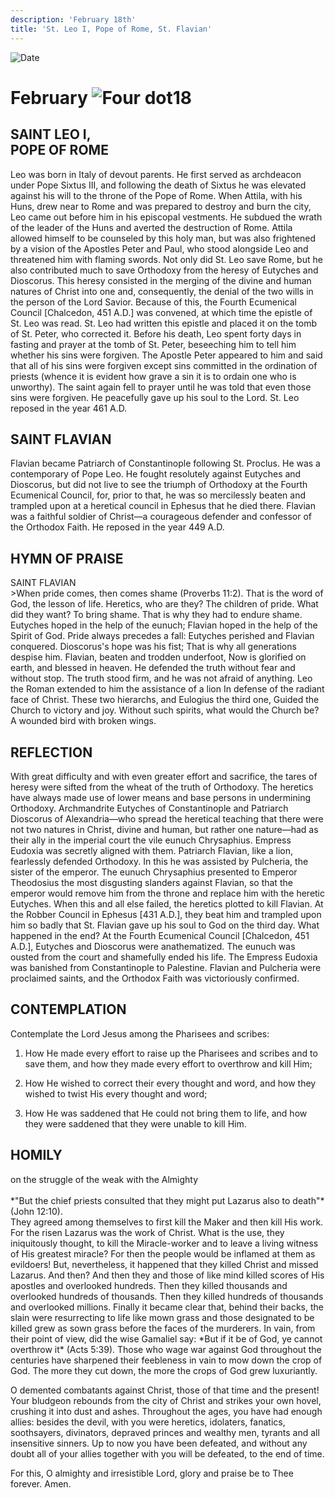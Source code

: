 ```yaml
---
description: 'February 18th'
title: 'St. Leo I, Pope of Rome, St. Flavian'
---
```


<CustomPaginator />
<RunningHead />

<Image src="/title-imprint.png" height={68} width={50} alt="Date" className="title-imprint"/>

# <div id="date">February <Image className="four-dot" src="/four-dot.png" height={15} width={15} alt="Four dot" />18</div>

## SAINT LEO I,<br />POPE OF ROME

Leo was born in Italy of devout parents. He first served as archdeacon under Pope Sixtus III, and following the death of Sixtus he was elevated against his will to the throne of the Pope of Rome. When Attila, with his Huns, drew near to Rome and was prepared to destroy and burn the city, Leo came out before him in his episcopal vestments. He subdued the wrath of the leader of the Huns and averted the destruction of Rome. Attila allowed himself to be counseled by this holy man, but was also frightened by a vision of the Apostles Peter and Paul, who stood alongside Leo and threatened him with flaming swords. Not only did St. Leo save Rome, but he also contributed much to save Orthodoxy from the heresy of Eutyches and Dioscorus. This heresy consisted in the merging of the divine and human natures of Christ into one and, consequently, the denial of the two wills in the person of the Lord Savior. Because of this, the Fourth Ecumenical Council [Chalcedon, 451 A.D.] was convened, at which time the epistle of St. Leo was read. St. Leo had written this epistle and placed it on the tomb of St. Peter, who corrected it. Before his death, Leo spent forty days in fasting and prayer at the tomb of St. Peter, beseeching him to tell him whether his sins were forgiven. The Apostle Peter appeared to him and said that all of his sins were forgiven except sins committed in the ordination of priests (whence it is evident how grave a sin it is to ordain one who is unworthy). The saint again fell to prayer until he was told that even those sins were forgiven. He peacefully gave up his soul to the Lord. St. Leo reposed in the year 461 A.D.

## SAINT FLAVIAN

Flavian became Patriarch of Constantinople following St. Proclus. He was a contemporary of Pope Leo. He fought resolutely against Eutyches and Dioscorus, but did not live to see the triumph of Orthodoxy at the Fourth Ecumenical Council, for, prior to that, he was so mercilessly beaten and trampled upon at a heretical council in Ephesus that he died there. Flavian was a faithful soldier of Christ—a courageous defender and confessor of the Orthodox Faith. He reposed in the year 449 A.D.


## HYMN OF PRAISE
<div style={{textAlign:'center', color:'crimson', fontWeight:'bold'}}>
SAINT FLAVIAN
</div>
>When pride comes, then comes shame (Proverbs 11:2).  
That is the word of God, the lesson of life.  
Heretics, who are they? The children of pride.  
What did they want? To bring shame.  
That is why they had to endure shame.  
Eutyches hoped in the help of the eunuch;  
Flavian hoped in the help of the Spirit of God.  
Pride always precedes a fall:  
Eutyches perished and Flavian conquered.  
Dioscorus's hope was his fist;  
That is why all generations despise him.  
Flavian, beaten and trodden underfoot,  
Now is glorified on earth, and blessed in heaven.  
He defended the truth without fear and without stop.  
The truth stood firm, and he was not afraid of anything.  
Leo the Roman extended to him the assistance of a lion  
In defense of the radiant face of Christ.  
These two hierarchs, and Eulogius the third one,  
Guided the Church to victory and joy.  
Without such spirits, what would the Church be?  
A wounded bird with broken wings.  


## REFLECTION

With great difficulty and with even greater effort and sacrifice, the tares of heresy were sifted from the wheat of the truth of Orthodoxy. The heretics have always made use of lower means and base persons in undermining Orthodoxy. Archmandrite Eutyches of Constantinople and Patriarch Dioscorus of Alexandria—who spread the heretical teaching that there were not two natures in Christ, divine and human, but rather one nature—had as their ally in the imperial court the vile eunuch Chrysaphius. Empress Eudoxia was secretly aligned with them. Patriarch Flavian, like a lion, fearlessly defended Orthodoxy. In this he was assisted by Pulcheria, the sister of the emperor. The eunuch Chrysaphius presented to Emperor Theodosius the most disgusting slanders against Flavian, so that the emperor would remove him from the throne and replace him with the heretic Eutyches. When this and all else failed, the heretics plotted to kill Flavian. At the Robber Council in Ephesus [431 A.D.], they beat him and trampled upon him so badly that St. Flavian gave up his soul to God on the third day. What happened in the end? At the Fourth Ecumenical Council [Chalcedon, 451 A.D.], Eutyches and Dioscorus were anathematized. The eunuch was ousted from the court and shamefully ended his life. The Empress Eudoxia was banished from Constantinople to Palestine. Flavian and Pulcheria were proclaimed saints, and the Orthodox Faith was victoriously confirmed.


## CONTEMPLATION

Contemplate the Lord Jesus among the Pharisees and scribes:

1. How He made every effort to raise up the Pharisees and scribes and to save them, and how they made every effort to overthrow and kill Him;

2. How He wished to correct their every thought and word, and how they wished to twist His every thought and word;

3. How He was saddened that He could not bring them to life, and how they were saddened that they were unable to kill Him.


## HOMILY
<div style={{textAlign:'center', color:'crimson', fontWeight:'bold'}}>
on the struggle of the weak with the Almighty
</div><br />
<div style={{textAlign:'right'}}>
*"But the chief priests consulted that they might put Lazarus also to death"* (John 12:10).
</div>
They agreed among themselves to first kill the Maker and then kill His work. For the risen Lazarus was the work of Christ. What is the use, they iniquitously thought, to kill the Miracle-worker and to leave a living witness of His greatest miracle? For then the people would be inflamed at them as evildoers! But, nevertheless, it happened that they killed Christ and missed Lazarus. And then? And then they and those of like mind killed scores of His apostles and overlooked hundreds. Then they killed thousands and overlooked hundreds of thousands. Then they killed hundreds of thousands and overlooked millions. Finally it became clear that, behind their backs, the slain were resurrecting to life like mown grass and those designated to be killed grew as sown grass before the faces of the murderers. In vain, from their point of view, did the wise Gamaliel say: *But if it be of God, ye cannot overthrow it* (Acts 5:39). Those who wage war against God throughout the centuries have sharpened their feebleness in vain to mow down the crop of God. The more they cut down, the more the crops of God grew luxuriantly.

O demented combatants against Christ, those of that time and the present! Your bludgeon rebounds from the city of Christ and strikes your own hovel, crushing it into dust and ashes. Throughout the ages, you have had enough allies: besides the devil, with you were heretics, idolaters, fanatics, soothsayers, divinators, depraved princes and wealthy men, tyrants and all insensitive sinners. Up to now you have been defeated, and without any doubt all of your allies together with you will be defeated, to the end of time.

For this, O almighty and irresistible Lord, glory and praise be to Thee forever. Amen.